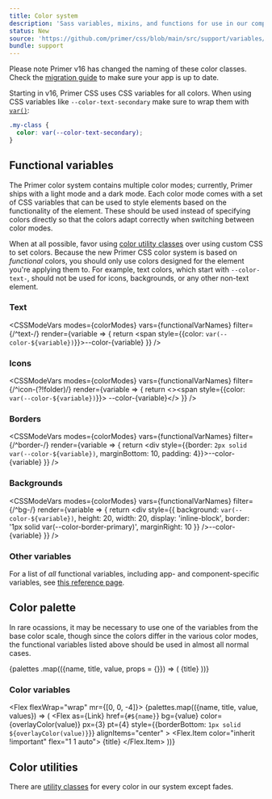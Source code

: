 ```yaml
---
title: Color system
description: 'Sass variables, mixins, and functions for use in our components.'
status: New
source: 'https://github.com/primer/css/blob/main/src/support/variables/color-system.scss'
bundle: support
---
```



<Note>
  Please note Primer v16 has changed the naming of these color classes. Check the <a href="/css/support/v16-migration">migration guide</a> to make sure your app is up to date.
</Note>

Starting in v16, Primer CSS uses CSS variables for all colors. When using CSS variables like `--color-text-secondary` make sure to wrap them with [`var()`](https://developer.mozilla.org/en-US/docs/Web/CSS/Using_CSS_custom_properties):

```css
.my-class {
  color: var(--color-text-secondary);
}
```

## Functional variables

The Primer color system contains multiple color modes; currently, Primer ships with a light mode and a dark mode. Each color mode comes with a set of CSS variables that can be used to style elements based on the functionality of the element. These should be used instead of specifying colors directly so that the colors adapt correctly when switching between color modes.

When at all possible, favor using [color utility classes](/utilities/colors) over using custom CSS to set colors. Because the new Primer CSS color system is based on *functional* colors, you should only use colors designed for the element you're applying them to. For example, text colors, which start with `--color-text-`, should not be used for icons, backgrounds, or any other non-text element.

### Text

<CSSModeVars
  modes={colorModes}
  vars={functionalVarNames}
  filter={/^text-/}
  render={variable => {
    return <span style={{color: `var(--color-${variable})`}}>--color-{variable}</span>
  }}
/>

### Icons

<CSSModeVars
  modes={colorModes}
  vars={functionalVarNames}
  filter={/^icon-(?!folder)/}
  render={variable => {
    return <><span style={{color: `var(--color-${variable})`}}><StyledOcticon icon={OctofaceIcon} /></span> --color-{variable}</>
  }}
/>

### Borders

<CSSModeVars
  modes={colorModes}
  vars={functionalVarNames}
  filter={/^border-/}
  render={variable => {
    return <div style={{border: `2px solid var(--color-${variable})`, marginBottom: 10, padding: 4}}>--color-{variable}</div>
  }}
/>

### Backgrounds

<CSSModeVars
  modes={colorModes}
  vars={functionalVarNames}
  filter={/^bg-/}
  render={variable => {
    return <Flex mb={1}><div style={{
      background: `var(--color-${variable})`,
      height: 20,
      width: 20,
      display: 'inline-block',
      border: '1px solid var(--color-border-primary)',
      marginRight: 10
    }} />--color-{variable}</Flex>
  }}
/>

### Other variables

For a list of *all* functional variables, including app- and component-specific variables, see [this reference page](https://primer.style/primitives/).

## Color palette

In rare ocassions, it may be necessary to use one of the variables from the base color scale, though since the colors differ in the various color modes, the functional variables listed above should be used in almost all normal cases.

<Flex flexWrap="wrap" mr={-2}>
  {palettes
    .map(({name, title, value, props = {}}) => (
      <Flex.Item
        as={Link}
        href={`#${name}`}
        color={overlayColor(value)}
        flex="1 1 auto"
        bg={value}
        p={3}
        mr={2}
        mb={2}
        fontWeight="bold"
        key={name}
        {...props}
      >
        {title}
      </Flex.Item>
    ))}
</Flex>

### Color variables

<Flex flexWrap="wrap" mr={[0, 0, -4]}>
  {palettes.map(({name, title, value, values}) => (
    <Flex id={name} flexDirection="column" width={1} pr={0} mb={4} key={name}>
      <Flex
        as={Link}
        href={`#${name}`}
        bg={value}
        color={overlayColor(value)}
        px={3}
        pt={4}
        style={{borderBottom: `1px solid ${overlayColor(value)}`}}
        alignItems="center"
      >
        <Flex.Item color="inherit !important" flex="1 1 auto">
          <Heading as="div" fontSize={4} pb={1}>
            {title}
          </Heading>
        </Flex.Item>
        <StyledOcticon icon={LinkIcon} color="inherit !important" height={20} />
      </Flex>
      <ColorModeTable
        baseColor={value}
        values={values}
        cellPadding="8px 16px"
      />
    </Flex>
  ))}
</Flex>

## Color utilities

There are [utility classes](/utilities/colors) for every color in our system except fades.
